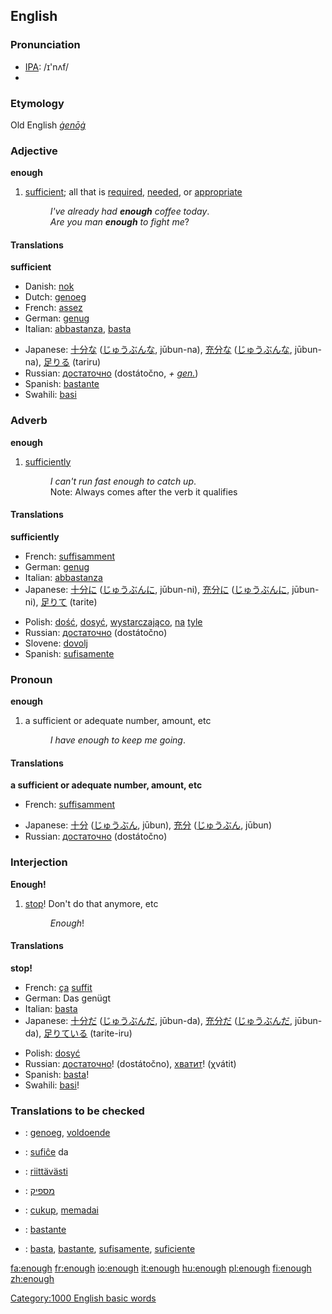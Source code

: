 ==English==

{{rank|nor|moment|however|228|enough|quite|brought|woman}}

===Pronunciation===
*[[w:IPA|IPA]]: /ɪ'nʌf/
*{{audio|en-us-enough.ogg|Audio (US)}}
===Etymology===
Old English ''[[ġenōġ]]''
===Adjective===
'''enough'''

# [[sufficient]]; all that is [[required]], [[needed]], or [[appropriate]]
#:''I've already had '''enough''' coffee today''.
#:''Are you man '''enough''' to fight me''?

====Translations====
'''sufficient'''
{{top}}
*Danish: [[nok]]
*Dutch: [[genoeg]]
*French: [[assez]]
*German: [[genug]]
*Italian: [[abbastanza]], [[basta]]
{{mid}}
*Japanese: [[十分な]] ([[じゅうぶんな]], jūbun-na), [[充分な]] ([[じゅうぶんな]], jūbun-na), [[足りる]] (tariru)
*Russian: [[достаточно]] (dostátočno, ''+ [[genitive case|gen.]]'')
*Spanish: [[bastante]]
*Swahili: [[basi]]
{{bottom}}

===Adverb===
'''enough'''

# [[sufficiently]]
#:''I can't run fast enough to catch up''.
#:Note: Always comes after the verb it qualifies

====Translations====
'''sufficiently'''
{{top}}
*French: [[suffisamment]]
*German: [[genug]]
*Italian: [[abbastanza]]
*Japanese: [[十分に]] ([[じゅうぶんに]], jūbun-ni), [[充分に]] ([[じゅうぶんに]], jūbun-ni), [[足りて]] (tarite)
{{mid}}
*Polish: [[dość]], [[dosyć]], [[wystarczająco]], [[na]] [[tyle]]
*Russian: [[достаточно]] (dostátočno)
*Slovene: [[dovolj]]
*Spanish: [[sufisamente]]
{{bottom}}

===Pronoun===
'''enough'''

# a sufficient or adequate number, amount, etc
#:''I have enough to keep me going''.

====Translations====
'''a sufficient or adequate number, amount, etc'''
{{top}}
*French: [[suffisamment]]
{{mid}}
*Japanese: [[十分]] ([[じゅうぶん]], jūbun), [[充分]] ([[じゅうぶん]], jūbun)
*Russian: [[достаточно]] (dostátočno)
{{bottom}}

===Interjection===
'''Enough!'''

# [[stop]]! Don't do that anymore, etc
#:''Enough''!

====Translations====
'''stop!'''
{{top}}
*French: [[ça]] [[suffit]]
*German: Das genügt<!-- not wikified coz not sure if is set phrase -->
*Italian: [[basta]]
*Japanese: [[十分だ]] ([[じゅうぶんだ]], jūbun-da), [[充分だ]] ([[じゅうぶんだ]], jūbun-da), [[足りている]] (tarite-iru)
{{mid}}
*Polish: [[dosyć]]
*Russian: [[достаточно]]! (dostátočno), [[хватать|хватит]]! (χvátit)
*Spanish: [[basta]]!
*Swahili: [[basi]]!
{{bottom}}

=== Translations to be checked ===
{{checktrans}}
*{{ttbc|Dutch}}: [[genoeg]], [[voldoende]]
*{{ttbc|Esperanto}}: [[sufiĉe]] da
*{{ttbc|Finnish}}: [[riittävästi]]
*{{ttbc|Hebrew}}: [[מספיק]]
*{{ttbc|Indonesian}}: [[cukup]], [[memadai]]
*{{ttbc|Portuguese}}: [[bastante]]
*{{ttbc|Spanish}}: [[basta]], [[bastante]], [[sufisamente]], [[suficiente]]

[[Category:1000 English basic words]]

{{TOW}}

[[fa:enough]]
[[fr:enough]]
[[io:enough]]
[[it:enough]]
[[hu:enough]]
[[pl:enough]]
[[fi:enough]]
[[zh:enough]]